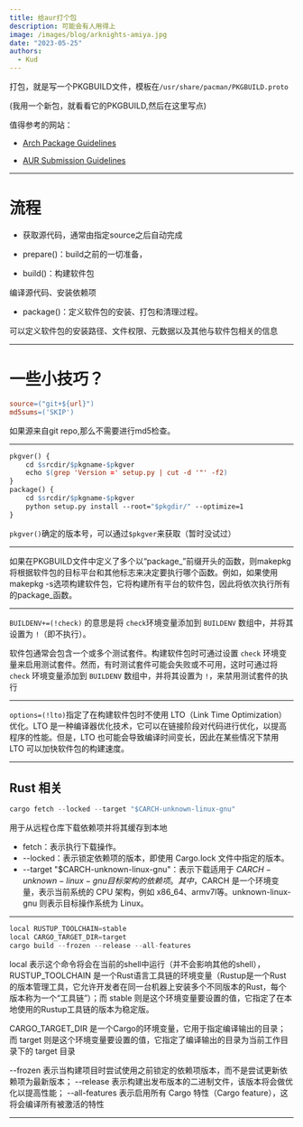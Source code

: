 ```yaml
---
title: 给aur打个包
description: 可能会有人用得上
image: /images/blog/arknights-amiya.jpg
date: "2023-05-25"
authors:
  - Kud
---
```


打包，就是写一个PKGBUILD文件，模板在`/usr/share/pacman/PKGBUILD.proto`

(我用一个新包，就看看它的PKGBUILD,然后在这里写点)

值得参考的网站：
- [Arch Package Guidelines](https://wiki.archlinux.org/title/Arch_package_guidelines)

- [AUR Submission Guidelines](https://wiki.archlinux.org/title/AUR_submission_guidelines)

---
# 流程
- 获取源代码，通常由指定source之后自动完成

- prepare()：build之前的一切准备，

- build()：构建软件包

编译源代码、安装依赖项

- package()：定义软件包的安装、打包和清理过程。

可以定义软件包的安装路径、文件权限、元数据以及其他与软件包相关的信息

---
# 一些小技巧？

```makefile
source=("git+${url}")
md5sums=('SKIP')
```
如果源来自git repo,那么不需要进行md5检查。

---

```makefile
pkgver() {
    cd $srcdir/$pkgname-$pkgver
    echo $(grep 'Version =' setup.py | cut -d '"' -f2)
}
package() {
    cd $srcdir/$pkgname-$pkgver
    python setup.py install --root="$pkgdir/" --optimize=1
}
```
`pkgver()`确定的版本号，可以通过`$pkgver`来获取（暂时没试过）

---

如果在PKGBUILD文件中定义了多个以“package_”前缀开头的函数，则makepkg将根据软件包的目标平台和其他标志来决定要执行哪个函数。例如，如果使用makepkg -s选项构建软件包，它将构建所有平台的软件包，因此将依次执行所有的package_函数。

---

`BUILDENV+=(!check)` 的意思是将 `check`环境变量添加到 `BUILDENV` 数组中，并将其设置为 `!`（即不执行）。

软件包通常会包含一个或多个测试套件。构建软件包时可通过设置 `check` 环境变量来启用测试套件。然而，有时测试套件可能会失败或不可用，这时可通过将 `check` 环境变量添加到 `BUILDENV` 数组中，并将其设置为 `!`，来禁用测试套件的执行

---

`options=(!lto)`指定了在构建软件包时不使用 LTO（Link Time Optimization）优化。LTO 是一种编译器优化技术，它可以在链接阶段对代码进行优化，以提高程序的性能。但是，LTO 也可能会导致编译时间变长，因此在某些情况下禁用 LTO 可以加快软件包的构建速度。

---

## Rust 相关

```rust
cargo fetch --locked --target "$CARCH-unknown-linux-gnu"
```

用于从远程仓库下载依赖项并将其缓存到本地

- fetch：表示执行下载操作。
- --locked：表示锁定依赖项的版本，即使用 Cargo.lock 文件中指定的版本。
- --target "$CARCH-unknown-linux-gnu"：表示下载适用于 $CARCH-unknown-linux-gnu 目标架构的依赖项。其中，$CARCH 是一个环境变量，表示当前系统的 CPU 架构，例如 x86_64、armv7l等。unknown-linux-gnu 则表示目标操作系统为 Linux。

---

```rust
local RUSTUP_TOOLCHAIN=stable
local CARGO_TARGET_DIR=target
cargo build --frozen --release --all-features
```

local 表示这个命令将会在当前的shell中运行（并不会影响其他的shell）， RUSTUP_TOOLCHAIN  是一个Rust语言工具链的环境变量（Rustup是一个Rust的版本管理工具，它允许开发者在同一台机器上安装多个不同版本的Rust，每个版本称为一个“工具链”）；而  stable  则是这个环境变量要设置的值，它指定了在本地使用的Rustup工具链的版本为稳定版。

CARGO_TARGET_DIR  是一个Cargo的环境变量，它用于指定编译输出的目录；而  target 则是这个环境变量要设置的值，它指定了编译输出的目录为当前工作目录下的  target  目录

--frozen  表示当构建项目时尝试使用之前锁定的依赖项版本，而不是尝试更新依赖项为最新版本； --release  表示构建出发布版本的二进制文件，该版本将会做优化以提高性能； --all-features  表示启用所有 Cargo 特性（Cargo feature），这将会编译所有被激活的特性

---
